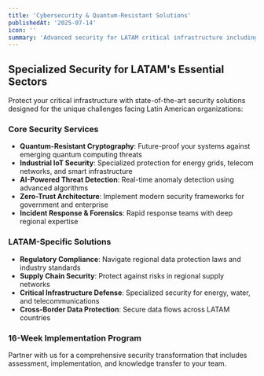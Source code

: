 ```yaml
---
title: 'Cybersecurity & Quantum-Resistant Solutions'
publishedAt: '2025-07-14'
icon: ''
summary: 'Advanced security for LATAM critical infrastructure including quantum-resistant cryptography, industrial IoT security for energy/telecom sectors, and AI-powered threat detection.'
---
```


## Specialized Security for LATAM's Essential Sectors

Protect your critical infrastructure with state-of-the-art security solutions designed for the unique challenges facing Latin American organizations:

### Core Security Services

- **Quantum-Resistant Cryptography**: Future-proof your systems against emerging quantum computing threats
- **Industrial IoT Security**: Specialized protection for energy grids, telecom networks, and smart infrastructure
- **AI-Powered Threat Detection**: Real-time anomaly detection using advanced algorithms
- **Zero-Trust Architecture**: Implement modern security frameworks for government and enterprise
- **Incident Response & Forensics**: Rapid response teams with deep regional expertise

### LATAM-Specific Solutions

- **Regulatory Compliance**: Navigate regional data protection laws and industry standards
- **Supply Chain Security**: Protect against risks in regional supply networks
- **Critical Infrastructure Defense**: Specialized security for energy, water, and telecommunications
- **Cross-Border Data Protection**: Secure data flows across LATAM countries

### 16-Week Implementation Program

Partner with us for a comprehensive security transformation that includes assessment, implementation, and knowledge transfer to your team.